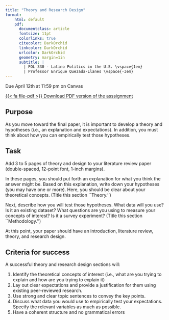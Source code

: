 ```yaml
---
title: "Theory and Research Design"
format:
    html: default
    pdf: 
      documentclass: article
      fontsize: 11pt
      colorlinks: true
      citecolor: DarkOrchid
      linkcolor: DarkOrchid
      urlcolor: DarkOrchid
      geometry: margin=1in
      subtitle: | 
        | POL 330 - Latino Politics in the U.S. \vspace{1em}
        | Professor Enrique Quezada-Llanes \vspace{-3em}
---
```


:::{.callout-important}
Due April 12th at 11:59 pm on Canvas
:::

::: {.content-visible when-format="html"}
[<span class="btn btn-danger">{{< fa file-pdf >}} Download PDF version of the asssignment</span></p>](research-design.pdf)
:::


## Purpose

As you move toward the final paper, it is important to develop a theory and hypotheses (i.e., an explanation and expectations). In addition, you must think about how you can empirically test those hypotheses.


## Task

Add 3 to 5 pages of theory and design to your literature review paper (double-spaced, 12-point font, 1-inch margins).

In these pages, you should put forth an explanation for what you think the answer might be. Based on this explanation, write down your hypotheses (you may have one or more). Here, you should be clear about your theoretical concepts. (Title this section ``Theory.'')

Next, describe how you will test those hypotheses. What data will you use? Is it an existing dataset? What questions are you using to measure your concepts of interest? Is it a survey experiment? (Title this section ``Methodology.'')

At this point, your paper should have an introduction, literature review, theory, and research design.


## Criteria for success

A successful theory and research design sections will:

1. Identify the theoretical concepts of interest (i.e., what are you trying to explain and how are you trying to explain it)
2. Lay out clear expectations and provide a justification for them using existing peer-reviewed research.
3. Use strong and clear topic sentences to convey the key points.
4. Discuss what data you would use to empirically test your expectations. Specify the relevant variables as much as possible.
5. Have a coherent structure and no grammatical errors




